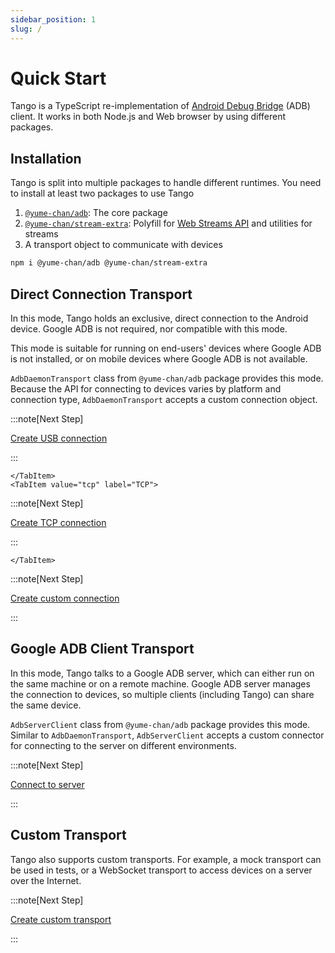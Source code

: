 ```yaml
---
sidebar_position: 1
slug: /
---
```



# Quick Start

Tango is a TypeScript re-implementation of [Android Debug Bridge](https://developer.android.com/studio/command-line/adb) (ADB) client. It works in both Node.js and Web browser by using different packages.

## Installation

Tango is split into multiple packages to handle different runtimes. You need to install at least two packages to use Tango

1. [`@yume-chan/adb`](https://www.npmjs.com/package/@yume-chan/adb): The core package
2. [`@yume-chan/stream-extra`](https://www.npmjs.com/package/@yume-chan/stream-extra): Polyfill for [Web Streams API](https://developer.mozilla.org/en-US/docs/Web/API/Streams_API) and utilities for streams
3. A transport object to communicate with devices

```sh npm2yarn
npm i @yume-chan/adb @yume-chan/stream-extra
```

## Direct Connection Transport

In this mode, Tango holds an exclusive, direct connection to the Android device. Google ADB is not required, nor compatible with this mode.

This mode is suitable for running on end-users' devices where Google ADB is not installed, or on mobile devices where Google ADB is not available.

`AdbDaemonTransport` class from `@yume-chan/adb` package provides this mode. Because the API for connecting to devices varies by platform and connection type, `AdbDaemonTransport` accepts a custom connection object.

<Tabs className="runtime-tabs" groupId="direct-connection">
    <TabItem value="usb" label="USB">

:::note[Next Step]

[Create USB connection](./daemon/usb/device-manager.md)

:::

    </TabItem>
    <TabItem value="tcp" label="TCP">

:::note[Next Step]

[Create TCP connection](./daemon/tcp/enable.mdx)

:::

    </TabItem>

<TabItem value="custom" label="Custom">

:::note[Next Step]

[Create custom connection](./daemon/custom-connection.mdx)

:::

</TabItem>
</Tabs>

## Google ADB Client Transport

In this mode, Tango talks to a Google ADB server, which can either run on the same machine or on a remote machine. Google ADB server manages the connection to devices, so multiple clients (including Tango) can share the same device.

`AdbServerClient` class from `@yume-chan/adb` package provides this mode. Similar to `AdbDaemonTransport`, `AdbServerClient` accepts a custom connector for connecting to the server on different environments.

:::note[Next Step]

[Connect to server](./server/connection.md)

:::

## Custom Transport

Tango also supports custom transports. For example, a mock transport can be used in tests, or a WebSocket transport to access devices on a server over the Internet.

:::note[Next Step]

[Create custom transport](./custom-transport.mdx)

:::

